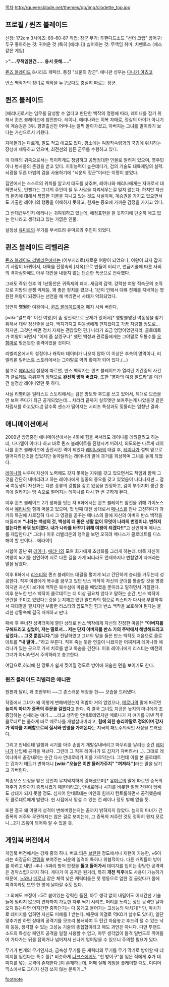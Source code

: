 [[목차]]
http://queensblade.net/themes/qb/img/clodette_top.jpg
== 프로필 / 퀸즈 블레이드 ==
신장: 172cm
3사이즈: 89-60-87
직업: 장군
무기: 투핸디드소드 "선더 크랩"
방어구: 투구
좋아하는 것: 귀여운 것 (특히 [에리나])
싫어하는 것: 무책임
취미: 치멘토스 (체스 같은 게임)

>'''"....무책임한건..... 용서 못해....."'''

[[퀸즈 블레이드]] 8시리즈 캐릭터. 통칭 "뇌운의 장군". 애니판 성우는 [[다나카 아츠코]]

반스 백작가의 장녀로 백작을 누구보다도 충실히 따르는 장군.

== 퀸즈 블레이드 ==
[에리나]로서는 임무를 달성할 수 없다고 판단한 백작의 명령에 따라, 레이나를 잡기 위해서 퀸즈 블레이드에 참전한다. 레이나, 에리나와는 이복 자매로, 정실의 아이가 아니기에 계승권은 3위. 평민출신인 어머니는 일찍 돌아가셨고, 아버지는 그녀를 딸이라기 보다는 가신으로서 키웠다. 

자매들과는 다르게, 말도 적고 애교도 없다. 평소에는 여왕직속령과의 국경에 위치하는 장성에 체류하고 있으며, 최전선의 힘든 군무를 수행하고 있다.

이 대륙의 귀족으로서는 특이하게도 청렴하고 공명정대한 인물로 알려져 있으며, 영주민이나 병사들의 존경을 받고 있다. 지휘능력이 높은데다가, 검의 기술도 대륙제일의 실력. 뇌광을 두른 마법의 검을 사용하기에 "뇌운의 장군"이라는 이명이 붙었다.

집안에서는 스스로의 위치를 알고서 태도를 낮추며, 레이나와 에리나에게는 자매로서 대하면서도, 언젠가는 그녀의 주인이 될 두 사람을 치켜세우는걸 잊지 않는다. 하지만 자신의 환경에 대해서 복잡한 기분을 지니고 있는 것도 사실이며, 계승권을 가지고 있으면서도 가출한 레이나의 행동을 이해하지 못하고, 현재는 증오에 가까운 감정을 가지고 있다.

그 반대급부인지 에리나는 귀여워하고 있는데, 애정표현을 잘 못하기에 단순히 애교 없는 언니라고 생각되고 있는 가엾은 인물.

설정상 [[유미르]]의 무기를 부서뜨려 유미르의 주인이 되었다.

== 퀸즈 블레이드 리벨리온 ==
[[퀸즈 블레이드 리벨리온]]에서는 (어부지리로)새로운 여왕이 되었으나, 여왕이 되자 갑자기 사람이 바뀌어서, 대륙을 전쟁속의 [지옥]으로 만들어 버리고, 연금기술에 따른 사회의 격차심화에도 아무 대안을 내놓지 않는 단순한 폭군으로 전락했다. 

그래도 즉위 한후 약 1년동안은 귀족제의 폐지. 세금의 감액. 강력한 여왕 직속군의 조직으로 지방의 분쟁 억제등, 꽤 좋은 정치를 폈으나, 1년이 안돼서 대륙 전체를 지배하는 영원한 여왕이 되겠다는 선언을 해 버리면서 사태가 악화되었다.

당연히 '''영원'''한 여왕이니, [[퀸즈 블레이드]]마저 폐지 시켜 버린다.

[wiki:"알드라" 이전 여왕]이 좀 정신적으로 문제가 있어서[* 행방불명된 여동생을 찾기 위해서 대략 정신줄을 놨다. 백지가지고 여동생에게 편지왔다고 가끔 자랑할 정도로… 하지만, 그것만 빼면 정치 자체는 괜찮았던 편.] 나라가 조금 엉망이었던지라, 클로데트가 여왕이 되면서 "이제 좀 살겠구나" 했던 백성과 관료들에게는 그야말로 뒤통수를 [[오함마]]로 맞은듯한 충격이었을 것이다.

리벨리온에서의 설정이나 캐릭터 데이터가 나오지 않아 이 이상은 추측의 영역이나, 리벨리온 일러스트 스토리에서는 그야말로 악의 황제가 되어 있다.(…)

참고로 [[에리나]]의 설정에 따르면, 반스 백작가는 퀸즈 블레이드가 열리던 기간중의 사건과 클로데트 즉위후의 정책으로 '''완전히 망해 버렸다.''' 또한 "봉마의 여왕 [[알드라]]"를 이긴건 설정상 레이나였던 듯 하다. 

사실 리벨리온 일러스트 스토리에서는 검은 망토와 후드를 쓰고 있어서, 제대로 모습을 안 보여 주다가 최근 공개되었는데... 차라리 끝까지 실루엣만 보여주는게 나았을것 같은 차림새를 하고있다.[http://hobby-channel.net/images/stories/qb2nd/story/012/001.jpg #] 갈수록 센스가 떨어지는 시리즈 특성과도 맞물리는 엄청난 결과.

== 애니메이션에서 ==
2009년 방영중인 애니메이션에서는 4화에 힘을 써서라도 레이나를 데려갈려고 하는데, 나나엘이 이때다 하고 바로 퀸즈 블레이트를 진행시켜 버려서, 의도와는 다르게 레이나를 퀸즈 블레이드에 출전시킨 격이 되었다.[[레이나]]와의 대결 후,
[[레이나]]가 절벽 밑으로 떨어지려던것을 잡았지만 놓아달라는 레이나의 말에 과거를 회상하며 그녀를 놓게 되었다.

[[레이나]]와 싸우며 자신이 노력해도 갖지 못하는 지위를 갖고 있으면서도 책임과 함께 그것을 간단히 내버리려고 하는 레이나에게 일종의 증오를 갖고 있었음이 나타나지만... 결국 여동생이 자신과는 다른 종류의 강함을 갖고 있음을 인정하고, 검이 부숴지며 생긴 충격에 갈라지는 땅 속으로 떨어지는 레이나를 다시 한 번 구하게 된다.

이후 퀸즈 블레이드 2기 왕좌를 잇는 자 6화에서는 퀸즈 블레이드 참전을 위해 가이노스에서 [[에리나]]와 함께 머물고 있으며, 첫 번째 대전 상대로서 [[메나스]]를 만나 고전하다가 과거의 특권에 사로잡혀 다시 그 영광을 꿈꾸는 메나스의 말에 자신의 아버지 반스 백작을 떠올리며 '''"나라는 백성의 것, 백성의 더 좋은 생활 없이 무엇이 나라의 번영이냐. 변하지 않는다면 바꿔 보이겠다. 내가 나라를 바꾸기 위해 여왕이 되겠다!!"'''고 선언하며 메나스를 제압한다.[* 그러나 이후 리벨리온의 행적을 보면 오히려 메나스가 클로데트를 디스해야 할 판이다... 에라이!]

시합이 끝난 뒤 [[레이나]], [[에리나]]와 모여 화가에게 초상화를 그리게 하는데, 비록 자신이 여왕이 되기를 선언하여 서로 다른 길을 가게 되더라도 언제까지나 변함없이 자매라는 말을 남겼다.

이후 8화에서 [[리스티]]와 퀸즈 블레이드 대결을 펼치게 되고 간단하게 승리를 거두는데 성공한다. 직후 여왕에게 복수를 꿈꾸고 있던 반스 백작이 자신의 군대를 통솔할 것을 명령하지만 자신이 보기에 백작은 복수심에 마음을 빼았겼을 뿐이라고 말하면서 거절한다. 이후 분노한 반스 백작이 클로데트는 더 이상 필요치 않다고 말하는 순간, 반스 백작이 반란을 꾸미고 있었다는것을 눈치채고 있던 알드라의 힘으로 리스티가 다시금 부활하여서 재대결을 펼치지만 부활한 리스티의 압도적인 힘과 반스 백작을 보호해야 된다는 불리한 상황속에 결국 패배하고 만다.

패배 후 무너진 성벽더미에 깔린 상태로 반스 백작에게 자신의 진정한 마음[* '''"아버지를 구해드리고 싶었어, 저는 딸로서... 저는 단지 아버지를 반스 가의 주박에서 해방해드리고 싶었다.... 그것 뿐입니다."''']을 전달하였고 그녀의 말을 들은 반스 백작도 처음으로 클로데트를 '''"내 딸아..."'''하고 부른다. 직후 죽는 듯한 연출이 나왔지만 어찌저찌 레이나와 에리나가 있는 곳으로 가서 치료를 받고 목숨을 건진다. 이후 레이나에게 리스티는 예전의 그녀가 아니라면서 주의하라고 충고한다.

여담으로,허리에 찬 망토가 쉽게 찢어질 정도로 방어에 허술한 면을 보이기도 한다.
=== 퀸즈 블레이드 리벨리온 애니판 ===
원판과 달리, 꽤 초반부터 ~~그 촌스러운 복장을 한~~ 모습을 드러냈다.

작중에서 그녀가 왜 이렇게 변해버렸는지 떡밥이 거의 없었으나, [[메로나]]의 말에 따르면 '''늪지의 마녀가 증폭의 주문을 걸었다'''고 한다. 즉 결국 그녀도 지금은 늪지의 마녀에게 조종당하는 신세라는 얘기...
...라고 생각한 안네로테였지만 메로나가 저 얘기를 꺼낸 직후 클로데트는 쿨하게 바로 메로나를 개발살내버리고, '''힘에 의한 승리야말로 정의이며 강자가 약자를 지배함으로써 질서와 번영을 가져온다'''는 지극히 패도주의적인 사상을 드러냈다.

그리고 안네로테 일행과 시기를 아주 손쉽게 개발살내버리고 마무리를 날리는 순간 [[레이나]]가 난입해 공격을 쳐낸다. 그런데 그 직후 레이나가 또 갑자기 자버려서(...). 그대로 레이나마저 끝장내려는 순간 다시 안네로테가 이를 가로막는다.
그런데 이를 본 클로데트는 갑자기 태도가 변하더니 '''[wiki:"오늘은 이만 물러가주지" "꺼져라."]'''라는 말을 남기고 가버린다.

최종보스 보정을 받은 탓인지 무지막지하게 강해졌으며[* [[유미르]]의 말에 따르면 증폭의 저주가 강함까지 증폭시켰기 때문이라고], 안네로테나 시기를 비롯한 일행 전원이 덤벼도 상대가 되지 못할 정도. 심지어 안네로테는 마인의 힘까지 컨트롤하면서 공격했음에도 클로데트에게 발렸다. 현 시점에서 맞설 수 있는 건 레이나 정도 밖에 없을 듯.

또한 결국 왜 이렇게 성격이 변해버렸는지는 끝까지 밝혀지지 않았다. 늪지의 마녀가 건 증폭의 저주와 무관하지는 않은 걸로 보이는데, 그 증폭의 저주란 것도 정확히 뭔지 모르니...2기 즈음이 되어야 알 수 있을 듯.
== 게임북 버전에서 ==
게임북 버전에서는 강캐 중의 하나. 버프 띄운 [[브란웬]] 정도에서나 재현이 가능한, +6이라는 최강급의 [[깡뎀]]을 보여주는 뇌운의 일격이 특히나 위협적이다. 다른 캐릭들이 방어를 하려고 내민 -4나 -5짜리 방어 판정을 '''뚫고 들어가서''' 데미지를 입히는 황당한 공격력은 경악스럽기까지 하다. 게다가 이 공격은 원거리, 특히 '''개전 직후'''에도 사용이 가능하기 때문에, [[노와]]나 [[메로나]] 같은 체력 낮은 캐릭터들은 첫 행동으로 엄한 걸 골랐다가 몸에 피격이라도 뜨면 한 방에 날아갈 수도 있다. 

그 외에도 보정이 +5로 붙어있는 강력한 돌진, 아무 생각 없이 내밀어도 어지간한 기술들에 밀리지 않으며 연타까지 가능한 자루 찍기 시리즈, 머리를 노리는 상단 공격만 날아오지 않는다면 어지간한 중하단기는 다 뭉개고 들어가는 고성능의 박치기[* 단, 박치기로 데미지를 입히면 자신도 피해를 1 받는다. 때문에 이걸로 역KO가 날수도 있다!], 일단 맞추기만 하면 상대의 공격기를 모조리 봉쇄하여 두 턴간 마음놓고 후드려 팰 수 있는 낙뢰 등등, 생각할 수 있는 고성능 기술의 총집합이라고 해도 과언은 아니다. 다만 투핸드 소드의 특성상 페인트 공격을 일절 사용할 수 없고, 아무 생각없이 돌격 일변도로 뛰어들어 가다가는 뒤를 잡히거나 넘어져서 신나게 얻어맞을 수 있으니 주의할 필요가 있다. 

무기가 번개의 무기인지라, 금속성 무기를 든 캐릭터의 무기를 무기 막기로 방어할 때 데미지를 입힌다는 특수 룰[* 비슷하게 [[니크스]]에게도 "천 방어구"를 입은 적에게 추가 데미지를 넣는 공격이 존재한다.]이 존재하는데, 어째 실제 게임을 플레이할 때도, 미디어믹스에서도 그다지 신경 쓰지 않는 분위기...?

[[footnote]]
